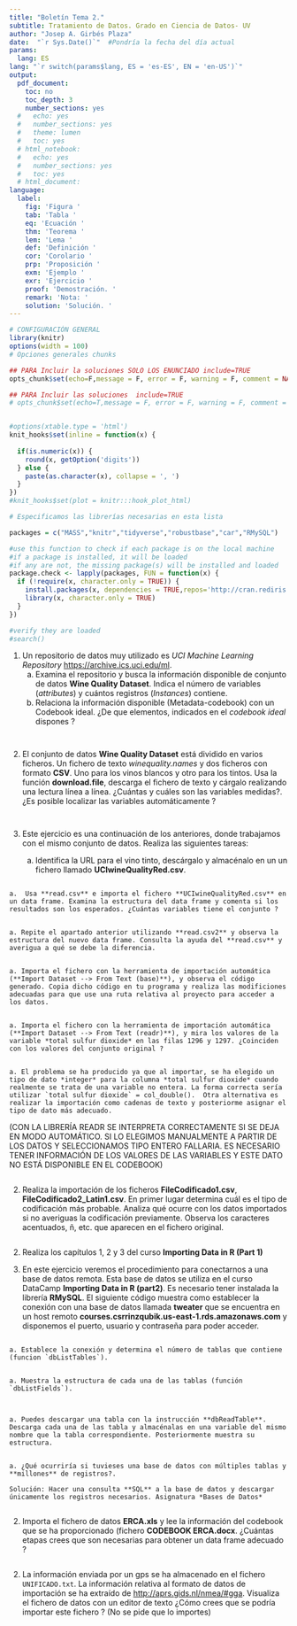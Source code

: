 ```yaml
---
title: "Boletín Tema 2."
subtitle: Tratamiento de Datos. Grado en Ciencia de Datos- UV
author: "Josep A. Girbés Plaza"
date:  "`r Sys.Date()`"  #Pondría la fecha del día actual
params:
  lang: ES
lang: "`r switch(params$lang, ES = 'es-ES', EN = 'en-US')`"
output:
  pdf_document:
    toc: no
    toc_depth: 3
    number_sections: yes
  #   echo: yes
  #   number_sections: yes
  #   theme: lumen
  #   toc: yes
  # html_notebook:
  #   echo: yes
  #   number_sections: yes
  #   toc: yes
  # html_document:
language:
  label:
    fig: 'Figura '
    tab: 'Tabla '
    eq: 'Ecuación '
    thm: 'Teorema '
    lem: 'Lema '
    def: 'Definición '
    cor: 'Corolario '
    prp: 'Proposición '
    exm: 'Ejemplo '
    exr: 'Ejercicio '
    proof: 'Demostración. '
    remark: 'Nota: '
    solution: 'Solución. '
---
```



```r

# CONFIGURACIÓN GENERAL
library(knitr)
options(width = 100)
# Opciones generales chunks

## PARA Incluir la soluciones SOLO LOS ENUNCIADO include=TRUE
opts_chunk$set(echo=F,message = F, error = F, warning = F, comment = NA, fig.align = 'center', dpi = 100, tidy = F, cache.path = '.cache/', fig.path = './figure/', include=FALSE)

## PARA Incluir las soluciones  include=TRUE
# opts_chunk$set(echo=T,message = F, error = F, warning = F, comment = NA, fig.align = 'center', dpi = 100, tidy = F, cache.path = '.cache/', fig.path = './figure/', include=TRUE)


#options(xtable.type = 'html')
knit_hooks$set(inline = function(x) {
  
  if(is.numeric(x)) {
    round(x, getOption('digits'))
  } else {
    paste(as.character(x), collapse = ', ')
  }
})
#knit_hooks$set(plot = knitr:::hook_plot_html)
```

```r
# Especificamos las librerías necesarias en esta lista

packages = c("MASS","knitr","tidyverse","robustbase","car","RMySQL")

#use this function to check if each package is on the local machine
#if a package is installed, it will be loaded
#if any are not, the missing package(s) will be installed and loaded
package.check <- lapply(packages, FUN = function(x) {
  if (!require(x, character.only = TRUE)) {
    install.packages(x, dependencies = TRUE,repos='http://cran.rediris.es')
    library(x, character.only = TRUE)
  }
})

#verify they are loaded
#search()

```


1. Un repositorio de datos muy utilizado es *UCI Machine Learning Repository* [https://archive.ics.uci.edu/ml](https://archive.ics.uci.edu/ml).  
    a. Examina el repositorio y busca la información disponible de conjunto de datos  **Wine Quality Dataset**. Indica el número de variables (*attributes*) y cuántos registros (*Instances*) contiene. 
    a. Relaciona la información disponible (Metadata-codebook) con un Codebook ideal. ¿De que elementos, indicados en el *codebook ideal* dispones ?

```r









```
```r






















```


2. El conjunto de datos **Wine Quality Dataset** está dividido en varios ficheros. Un fichero de texto *winequality.names* y dos ficheros con formato **CSV**. Uno para los vinos blancos y otro para los tintos. Usa la función **download.file**, descarga el fichero de texto y cárgalo realizando una lectura línea a línea. ¿Cuántas y cuáles son las variables medidas?. ¿Es posible localizar las variables automáticamente ?

```r




```
 
 
```r



```
 
3. Este ejercicio es una continuación de los anteriores, donde trabajamos con el mismo conjunto de datos. Realiza las siguientes tareas: 

    a.  Identifica la URL para el vino tinto, descárgalo y almacénalo en un un fichero llamado **UCIwineQualityRed.csv**.
    
```r


``` 

    a.  Usa **read.csv** e importa el fichero **UCIwineQualityRed.csv** en un data frame. Examina la estructura del data frame y comenta si los resultados son los esperados. ¿Cuántas variables tiene el conjunto ?
    
```r






```   
    
    a. Repite el apartado anterior utilizando **read.csv2** y observa la estructura del nuevo data frame. Consulta la ayuda del **read.csv** y averigua a qué se debe la diferencia.

```r











```   

    a. Importa el fichero con la herramienta de importación automática (**Import Dataset --> From Text (base)**), y observa el código generado. Copia dicho código en tu programa y realiza las modificiones adecuadas para que use una ruta relativa al proyecto para acceder a los datos.

```r








```
    a. Importa el fichero con la herramienta de importación automática (**Import Dataset --> From Text (readr)**), y mira los valores de la variable *total sulfur dioxide* en las filas 1296 y 1297. ¿Coinciden con los valores del conjunto original ?
    
```r



```
    a. El problema se ha producido ya que al importar, se ha elegido un tipo de dato *integer* para la columna *total sulfur dioxide* cuando realmente se trata de una variable no entera. La forma correcta sería utilizar `total sulfur dioxide` = col_double().  Otra alternativa es realizar la importación como cadenas de texto y posteriorme asignar el tipo de dato más adecuado.   

(CON LA LIBRERÍA READR SE INTERPRETA CORRECTAMENTE SI SE DEJA EN MODO AUTOMÁTICO. SI LO ELEGIMOS MANUALMENTE A PARTIR DE LOS DATOS Y SELECCIONAMOS TIPO ENTERO FALLARIA. ES NECESARIO TENER INFORMACIÓN DE LOS VALORES DE LAS VARIABLES Y ESTE DATO NO ESTÁ DISPONIBLE EN EL CODEBOOK)

```r

















```

2. Realiza la importación de los ficheros **FileCodificado1.csv**, **FileCodificado2_Latin1.csv**. En primer lugar determina cuál es el tipo de codificación más probable. Analiza qué ocurre con los datos importados si no averiguas la codificación previamente. Observa los caracteres acentuados, ñ, etc. que aparecen en el fichero original.

```r












```

2. Realiza los capítulos 1, 2 y 3 del curso **Importing Data in R (Part 1)**

2. En este ejercicio veremos el procedimiento para conectarnos a una base de datos remota. Esta base de datos se utiliza en el curso DataCamp **Importing Data in R (part2)**. Es necesario tener instalada la librería **RMySQL**. El siguiente código muestra como establecer la conexión con una base de datos llamada **tweater** que se encuentra en un host remoto **courses.csrrinzqubik.us-east-1.rds.amazonaws.com** y disponemos el puerto, usuario y contraseña para poder acceder.    



```{ eval=F,echo=T}






``` 



    a. Establece la conexión y determina el número de tablas que contiene (funcion `dbListTables`).

```r












```
    a. Muestra la estructura de cada una de las tablas (función `dbListFields`).
```r








```

```r



```

    a. Puedes descargar una tabla con la instrucción **dbReadTable**. Descarga cada una de las tabla y almacénalas en una variable del mismo nombre que la tabla correspondiente. Posteriormente muestra su estructura.
   
```r











```
    a. ¿Qué ocurriría si tuvieses una base de datos con múltiples tablas y **millones** de registros?.
    
    Solución: Hacer una consulta **SQL** a la base de datos y descargar únicamente los registros necesarios. Asignatura *Bases de Datos*   
```r

```

2. Importa el fichero de datos **ERCA.xls** y lee la información del codebook que se ha proporcionado (fichero **CODEBOOK ERCA.docx**. ¿Cuántas etapas crees que son necesarias para obtener un data frame adecuado ?

```r
























```

2. La información enviada por un gps se ha almacenado en el fichero `UNIFICADO.txt`. La información relativa al formato de datos de importación se ha extraído de [http://aprs.gids.nl/nmea/#gga](http://aprs.gids.nl/nmea/#gga). Visualiza el fichero de datos con un editor de texto ¿Cómo crees que se podría importar este fichero ? (No se pide que lo importes)



